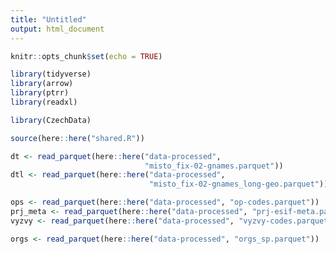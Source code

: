 ```yaml
---
title: "Untitled"
output: html_document
---
```


```r
knitr::opts_chunk$set(echo = TRUE)

library(tidyverse)
library(arrow)
library(ptrr)
library(readxl)

library(CzechData)

source(here::here("shared.R"))
```

```r
dt <- read_parquet(here::here("data-processed", 
                              "misto_fix-02-gnames.parquet"))
dtl <- read_parquet(here::here("data-processed", 
                               "misto_fix-02-gnames_long-geo.parquet"))

ops <- read_parquet(here::here("data-processed", "op-codes.parquet"))
prj_meta <- read_parquet(here::here("data-processed", "prj-esif-meta.parquet"))
vyzvy <- read_parquet(here::here("data-processed", "vyzvy-codes.parquet"))
```

```r
orgs <- read_parquet(here::here("data-processed", "orgs_sp.parquet"))
```

```r

```

